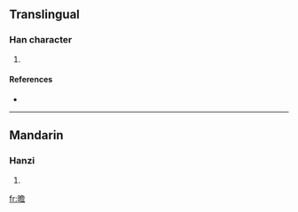 ==Translingual==

===Han character===
{{Han char|rn=72|rad=日|as=13|sn=17|four=|canj=日弓金口 (ANCR)}}

# {{defn|Han|sort=日13}}

====References====
* {{Han ref|kx=0500.360|dkj=14204|dj=0871.020|hdz=21538.190|uh=66D5|ud=26325}}

----

==Mandarin==

===Hanzi===
{{cmn-hanzi|pin=[[yàn]] ([[yan4]])|wg=<sup>4</sup>}}

# {{defn|Mandarin|sort=日13}}

[[fr:曕]]